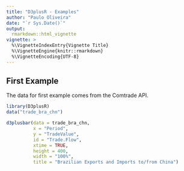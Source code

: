 ```yaml
---
title: "D3plusR - Examples"
author: "Paulo Oliveira"
date: "`r Sys.Date()`"
output: 
  rmarkdown::html_vignette
vignette: >
  %\VignetteIndexEntry{Vignette Title}
  %\VignetteEngine{knitr::rmarkdown}
  %\VignetteEncoding{UTF-8}
---
```


<script src="https://ajax.googleapis.com/ajax/libs/jquery/3.1.1/jquery.min.js"></script>


## First Example

The data for first example comes from the Comtrade API. 

```r
library(D3plusR)
data("trade_bra_chn")

d3plusbar(data = trade_bra_chn,
          x = "Period",
          y = "TradeValue",
          id = "Trade.Flow",
          xtime = TRUE,
          height = 400,
          width = "100%",
          title = "Brazilian Exports and Imports to/from China")
```

